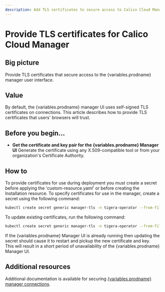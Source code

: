```yaml
---
description: Add TLS certificates to secure access to Calico Cloud Manager user interface.
---
```



# Provide TLS certificates for Calico Cloud Manager

## Big picture

Provide TLS certificates that secure access to the {variables.prodname} manager user interface.

## Value

By default, the {variables.prodname} manager UI uses self-signed TLS certificates on connections. This article describes how to provide TLS certificates that users' browsers will trust.

## Before you begin...

- **Get the certificate and key pair for the {variables.prodname} Manager UI**
  Generate the certificate using any X.509-compatible tool or from your organization's Certificate Authority.

<!--TODO-XREFS-CC
The certificate must have Common Name or Subject Alternate Names that match the IPs or DNS names that will be used to [access the manager UI](/operations/cnx/access-the-manager/).
-->
## How to

To provide certificates for use during deployment you must create a secret before applying the 'custom-resource.yaml' or before creating the Installation resource. To specify certificates for use in the manager, create a secret using the following command:

```bash
kubectl create secret generic manager-tls -n tigera-operator --from-file=cert=</path/to/certificate-file> --from-file=key=</path/to/key-file>
```

To update existing certificates, run the following command:

```bash
kubectl create secret generic manager-tls -n tigera-operator --from-file=cert=</path/to/certificate-file> --from-file=key=</path/to/key-file> --dry-run -o yaml --save-config | kubectl replace -f -
```

If the {variables.prodname} Manager UI is already running then updating the secret should cause it to restart and pickup the new certificate and key. This will result in a short period of unavailability of the {variables.prodname} Manager UI.

## Additional resources

Additional documentation is available for securing [{variables.prodname} manager connections](crypto-auth.mdx#calico-enterprise-manager-connections).
